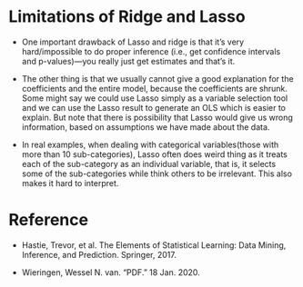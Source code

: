 # Limitations of Ridge and Lasso

* One important drawback of Lasso and ridge is that it's very hard/impossible to do proper inference (i.e., get confidence intervals and p-values)---you really just get estimates and that's it.

* The other thing is that we usually cannot give a good explanation for the coefficients and the entire model, because the coefficients are shrunk. Some might say we could use Lasso simply as a variable selection tool and we can use the Lasso result to generate an OLS which is easier to explain. But note that there is possibility that Lasso would give us wrong information, based on assumptions we have made about the data.

* In real examples, when dealing with categorical variables(those with more than 10 sub-categories), Lasso often does weird thing as it treats each of the sub-category as an individual variable, that is, it selects some of the sub-categories while think others to be irrelevant. This also makes it hard to interpret.

# Reference

  * Hastie, Trevor, et al. The Elements of Statistical Learning: Data Mining, Inference, and Prediction. Springer, 2017.
  
  * Wieringen, Wessel N. van. “PDF.” 18 Jan. 2020. 